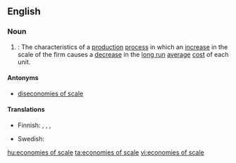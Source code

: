 ==English==

===Noun===
{{wikipedia}}
{{en-plural-noun|sg=[[economies]] of [[scale]]}}

# {{context|economics|plurale tantum}}: The characteristics of a [[production]] [[process]] in which an [[increase]] in the scale of the firm causes a [[decrease]] in the [[long run]] [[average]] [[cost]] of each unit.

====Antonyms====
* [[diseconomies of scale]]

====Translations====
{{trans-top|the characteristics of a production process}}
* Finnish: {{t-|fi|mittakaavaedut}}, {{t-|fi|suurtuotannon edut}}, {{t-|fi|suuruuden ekonomia}},{{t-|fi|skaalaetu}}
{{trans-mid}}
* Swedish: {{t-|sv|stordriftsfördelar}}
{{trans-bottom}}

[[hu:economies of scale]]
[[ta:economies of scale]]
[[vi:economies of scale]]